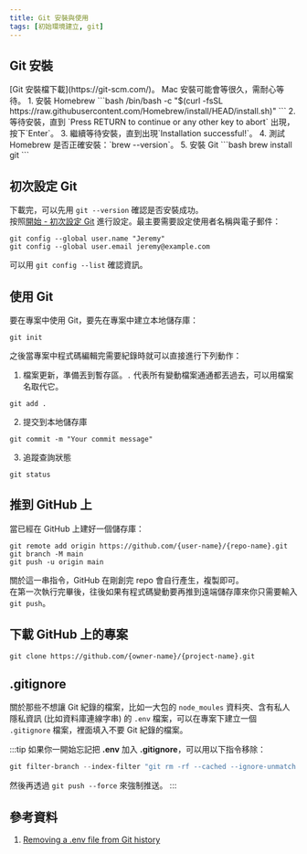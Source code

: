 ```yaml
---
title: Git 安裝與使用
tags: [初始環境建立, git]
---
```


## Git 安裝
<Tabs>
  <TabItem value="windows" label="Windows" default>
    [Git 安裝檔下載](https://git-scm.com/)。
  </TabItem>
  <TabItem value="mac" label="Mac">
    Mac 安裝可能會等很久，需耐心等待。
    1. 安裝 Homebrew
    ```bash
    /bin/bash -c "$(curl -fsSL https://raw.githubusercontent.com/Homebrew/install/HEAD/install.sh)"
    ```
    2. 等待安裝，直到 `Press RETURN to continue or any other key to abort` 出現，按下`Enter`。
    3. 繼續等待安裝，直到出現`Installation successful!`。
    4. 測試 Homebrew 是否正確安裝：`brew --version`。
    5. 安裝 Git
    ```bash
    brew install git
    ```
  </TabItem>
</Tabs>

## 初次設定 Git
下載完，可以先用 `git --version` 確認是否安裝成功。  
按照[開始 - 初次設定 Git](https://git-scm.com/book/zh-tw/v2/%E9%96%8B%E5%A7%8B-%E5%88%9D%E6%AC%A1%E8%A8%AD%E5%AE%9A-Git) 進行設定。最主要需要設定使用者名稱與電子郵件：
```git
git config --global user.name "Jeremy"
git config --global user.email jeremy@example.com
```
可以用 `git config --list` 確認資訊。

## 使用 Git
要在專案中使用 Git，要先在專案中建立本地儲存庫：
```git
git init​
```
之後當專案中程式碼編輯完需要紀錄時就可以直接進行下列動作：  
1. 檔案更新，準備丟到暫存區。`.` 代表所有變動檔案通通都丟過去，可以用檔案名取代它。
```git
git add .
```
2. 提交到本地儲存庫
```git
git commit -m "Your commit message"
```
3. 追蹤查詢狀態
```git
git status​
```

## 推到 GitHub 上
當已經在 GitHub 上建好一個儲存庫：
```git
git remote add origin https://github.com/{user-name}/{repo-name}.git
git branch -M main
git push -u origin main
```
關於這一串指令，GitHub 在剛創完 repo 會自行產生，複製即可。  
在第一次執行完畢後，往後如果有程式碼變動要再推到遠端儲存庫來你只需要輸入`git push`。

## 下載 GitHub 上的專案
```git
git clone https://github.com/{owner-name}/{project-name}.git
```

## .gitignore
關於那些不想讓 Git 紀錄的檔案，比如一大包的 `node_moules` 資料夾、含有私人隱私資訊 (比如資料庫連線字串) 的 `.env` 檔案，可以在專案下建立一個 `.gitignore` 檔案，裡面填入不要 Git 紀錄的檔案。

:::tip
如果你一開始忘記把 **.env** 加入 **.gitignore**，可以用以下指令移除：
```powershell
git filter-branch --index-filter "git rm -rf --cached --ignore-unmatch .env" HEAD
```
然後再透過 `git push --force` 來強制推送。
:::

## 參考資料
1. [Removing a .env file from Git history](https://dev.to/dailydevtips1/removing-a-env-file-from-git-history-3gao)